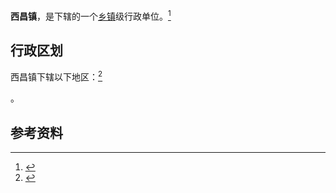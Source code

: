 {{中国乡级行政区|46/90/22/107/000}}

'''西昌镇'''，是{{PRC admin/fullname|46/90/22/107/000|3}}下辖的一个[[乡镇|乡镇]]级行政单位。<ref>{{PRC admin/ref sgc|{{PRC admin/parent|46/90/22/107/000}}}}</ref>

== 行政区划 ==

西昌镇下辖以下地区：<ref>{{PRC admin/ref sgc|46/90/22/107/000}}</ref>

{{PRC admin/children|46/90/22/107/000}}。

== 参考资料 ==

{{reflist}}

{{行政区划小作品}}
{{PRC admin/navcat|46/90/22/107/000}}